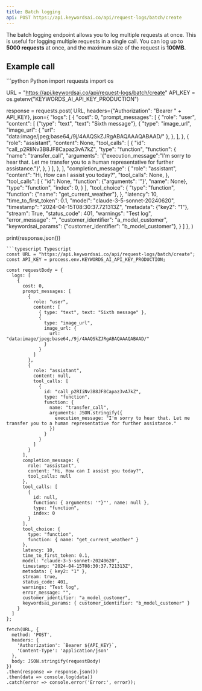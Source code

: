 ```yaml
---
title: Batch logging
api: POST https://api.keywordsai.co/api/request-logs/batch/create
---
```


The batch logging endpoint allows you to log multiple requests at once. This is useful for logging multiple requests in a single call.
<Info>
You can log up to **5000 requests** at once, and the maximum size of the request is **100MB**.
</Info>

## Example call
<CodeGroup>
```python Python
import requests
import os

URL = "https://api.keywordsai.co/api/request-logs/batch/create"
API_KEY = os.getenv("KEYWORDS_AI_API_KEY_PRODUCTION")


response = requests.post(
    URL,
    headers={"Authorization": "Bearer " + API_KEY},
    json={
        "logs": [
            {
                "cost": 0,
                "prompt_messages": [
                    {
                        "role": "user",
                        "content": [
                            {"type": "text", "text": "Sixth message"},
                            {
                                "type": "image_url",
                                "image_url": {
                                    "url": "data:image/jpeg;base64,/9j/4AAQSkZJRgABAQAAAQABAAD/"
                                },
                            },
                        ],
                    },
                    {
                        "role": "assistant",
                        "content": None,
                        "tool_calls": [
                            {
                                "id": "call_p2RIiNv3B8JF8Capaz3vA7kZ",
                                "type": "function",
                                "function": {
                                    "name": "transfer_call",
                                    "arguments": '{"execution_message":"I\'m sorry to hear that. Let me transfer you to a human representative for further assistance."}',
                                },
                            }
                        ],
                    },
                ],
                "completion_message": {
                    "role": "assistant",
                    "content": "Hi, How can I assist you today?",
                    "tool_calls": None,
                },
                "tool_calls": [
                    {
                        "id": None,
                        "function": {"arguments": '"}', "name": None},
                        "type": "function",
                        "index": 0,
                    }
                ],
                "tool_choice": {
                    "type": "function",
                    "function": {"name": "get_current_weather"},
                },
                "latency": 10,
                "time_to_first_token": 0.1,
                "model": "claude-3-5-sonnet-20240620",
                "timestamp": "2024-04-15T08:30:37.721313Z",
                "metadata": {"key2": "1"},
                "stream": True,
                "status_code": 401,
                "warnings": "Test log",
                "error_message": "",
                "customer_identifier": "a_model_customer",
                "keywordsai_params": {"customer_identifier": "b_model_customer"},
            }
        ]
    },
)

print(response.json())

```
```typescript Typescript
const URL = "https://api.keywordsai.co/api/request-logs/batch/create";
const API_KEY = process.env.KEYWORDS_AI_API_KEY_PRODUCTION;

const requestBody = {
  logs: [
    {
      cost: 0,
      prompt_messages: [
        {
          role: "user",
          content: [
            { type: "text", text: "Sixth message" },
            {
              type: "image_url",
              image_url: {
                url: "data:image/jpeg;base64,/9j/4AAQSkZJRgABAQAAAQABAAD/"
              }
            }
          ]
        },
        {
          role: "assistant",
          content: null,
          tool_calls: [
            {
              id: "call_p2RIiNv3B8JF8Capaz3vA7kZ",
              type: "function",
              function: {
                name: "transfer_call",
                arguments: JSON.stringify({
                  execution_message: "I'm sorry to hear that. Let me transfer you to a human representative for further assistance."
                })
              }
            }
          ]
        }
      ],
      completion_message: {
        role: "assistant",
        content: "Hi, How can I assist you today?",
        tool_calls: null
      },
      tool_calls: [
        {
          id: null,
          function: { arguments: '"}"', name: null },
          type: "function",
          index: 0
        }
      ],
      tool_choice: {
        type: "function",
        function: { name: "get_current_weather" }
      },
      latency: 10,
      time_to_first_token: 0.1,
      model: "claude-3-5-sonnet-20240620",
      timestamp: "2024-04-15T08:30:37.721313Z",
      metadata: { key2: "1" },
      stream: true,
      status_code: 401,
      warnings: "Test log",
      error_message: "",
      customer_identifier: "a_model_customer",
      keywordsai_params: { customer_identifier: "b_model_customer" }
    }
  ]
};

fetch(URL, {
  method: 'POST',
  headers: {
    'Authorization': `Bearer ${API_KEY}`,
    'Content-Type': 'application/json'
  },
  body: JSON.stringify(requestBody)
})
.then(response => response.json())
.then(data => console.log(data))
.catch(error => console.error('Error:', error));


```


</CodeGroup>

<RequestExample>

</RequestExample>
<ResponseExample>
</ResponseExample>